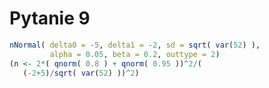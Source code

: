 # Pytanie 9

```r
nNormal( delta0 = -5, delta1 = -2, sd = sqrt( var(52) ),
         alpha = 0.05, beta = 0.2, outtype = 2)
(n <- 2*( qnorm( 0.8 ) + qnorm( 0.95 ))^2/(
   (-2+5)/sqrt( var(52) ))^2)

```

